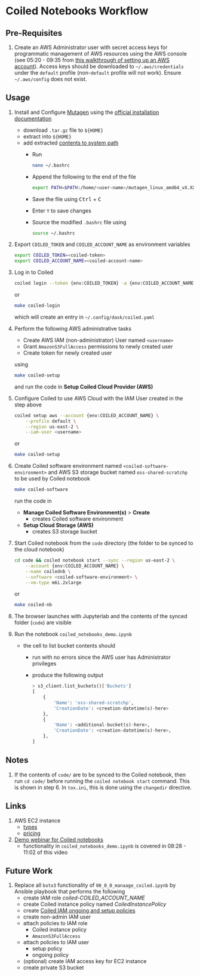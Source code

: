 # Coiled Notebooks Workflow

## Pre-Requisites

1. Create an AWS Administrator user with secret access keys for programmatic management of AWS resources using the AWS console (see 05:20 - 09:35 from [this walkthrough of setting up an AWS account](https://youtu.be/FRQ9fE4fd5g?si=yI0D4F_FhVTVmgQn&t=320)). Access keys should be downloaded to `~/.aws/credentials` under the `default` profile (non-`default` profile will not work). Ensure `~/.aws/config` does not exist.

## Usage

1. Install and Configure [Mutagen](https://mutagen.io/documentation/introduction) using the [official installation documentation](https://mutagen.io/documentation/introduction/installation#other-platforms)

   - download `.tar.gz` file to `${HOME}`
   - extract into `${HOME}`
   - add extracted [contents to system path](https://askubuntu.com/a/60219/389946)
     - Run

       ```bash
       nano ~/.bashrc
       ```
     - Append the following to the end of the file

       ```bash
       export PATH=$PATH:/home/<user-name>/mutagen_linux_amd64_vX.XX.X
       ```
     - Save the file using <kbd>Ctrl</kbd> + <kbd>C</kbd>
     - Enter `Y` to save changes
     - Source the modified `.bashrc` file using

       ```bash
       source ~/.bashrc
       ```
2. Export `COILED_TOKEN` and `COILED_ACCOUNT_NAME` as environment variables

   ```bash
   export COILED_TOKEN=<coiled-token>
   export COILED_ACCOUNT_NAME=<coiled-account-name>
   ```
3. Log in to Coiled

   ```bash
   coiled login --token {env:COILED_TOKEN} -a {env:COILED_ACCOUNT_NAME} --no-browser
   ```
   or
   ```bash
   make coiled-login
   ```
   which will create an entry in `~/.config/dask/coiled.yaml`
4. Perform the following AWS administrative tasks

   - Create AWS IAM (non-administrator) User named `<username>`
   - Grant `AmazonS3FullAccess` permissions to newly created user
   - Create token for newly created user

   using

   ```bash
   make coiled-setup
   ```

   and run the code in **Setup Coiled Cloud Provider (AWS)**
4. Configure Coiled to use AWS Cloud with the IAM User created in the step above

   ```bash
   coiled setup aws --account {env:COILED_ACCOUNT_NAME} \
       --profile default \
       --region us-east-2 \
       --iam-user <username>
   ```

   or

   ```bash
   make coiled-setup
   ```
6. Create Coiled software environment named `<coiled-software-environment>` and AWS S3 storage bucket named `oss-shared-scratchp` to be used by Coiled notebook

   ```bash
   make coiled-software
   ```

   run the code in

   - **Manage Coiled Software Environment(s)** > **Create**
     - creates Coiled software environment
   - **Setup Cloud Storage (AWS)**
     - creates S3 storage bucket
7. Start Coiled notebook from the `code` directory (the folder to be synced to the cloud notebook)

   ```bash
   cd code && coiled notebook start --sync --region us-east-2 \
       --account {env:COILED_ACCOUNT_NAME} \
       --name coilednb \
       --software <coiled-software-environment> \
       --vm-type m6i.2xlarge
   ```

   or

   ```bash
   make coiled-nb
   ```
8. The browser launches with Jupyterlab and the contents of the synced folder (`code`) are visible
9. Run the notebook `coiled_notebooks_demo.ipynb`

   - the cell to list bucket contents should
     - run with no errors since the AWS user has Administrator privileges
     - produce the following output

       ```python
       > s3_client.list_buckets()['Buckets']
       [
           {
               'Name': 'oss-shared-scratchp',
               'CreationDate': <creation-datetime(s)-here>
           },
           {
               'Name': <additional-bucket(s)-here>,
               'CreationDate': <creation-datetime(s)-here>,
           },
       ]
       ```

## Notes

1. If the contents of `code/` are to be synced to the Coiled notebook, then run `cd code/` before running the `coiled notebook start` command. This is shown in step 6. In `tox.ini`, this is done using the `changedir` directive.

## Links

1. AWS EC2 instance
   - [types](https://aws.amazon.com/ec2/instance-types/)
   - [pricing](https://aws.amazon.com/ec2/pricing/on-demand/)
2. [Demo webinar for Coiled notebooks](https://youtu.be/s4Ge6QICz98?si=BWVNyegpd9o1Dnwl&t=508)
   - functionality in `coiled_notebooks_demo.ipynb` is covered in 08:28 - 11:02 of this video

## Future Work

1. Replace all `boto3` functionality of `00_0_0_manaage_coiled.ipynb` by Ansible playbook that performs the following
   - create IAM role *coiled-COILED_ACCOUNT_NAME*
   - create Coiled instance policy named *CoiledInstancePolicy*
   - create [Coiled IAM ongoing and setup policies](https://docs.coiled.io/user_guide/setup/aws/manual.html#create-iam-policies)
   - create non-admin IAM user
   - attach policies to IAM role
     - Coiled instance policy
     - `AmazonS3FullAccess`
   - attach policies to IAM user
     - setup policy
     - ongoing policy
   - (optional) create IAM access key for EC2 instance
   - create private S3 bucket
